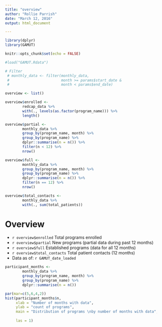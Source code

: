 ```yaml
---
title: "overview"
author: "Rollie Parrish"
date: "March 12, 2016"
output: html_document

---
```


```r
library(dplyr)
library(GAMUT)

knitr::opts_chunk$set(echo = FALSE)
```

```r

#load("GAMUT.Rdata")

# Filter 
 # monthly_data <- filter(monthly_data,
 #                        month >= params$start_date & 
 #                        month < params$end_date)

overview <- list()

overview$enrolled <- 
        redcap_data %>%
        with(., levels(as.factor(program_name))) %>%
        length()

overview$partial <- 
        monthly_data %>%
        group_by(program_name, month) %>%
        group_by(program_name) %>%
        dplyr::summarise(n = n()) %>%
        filter(n < 12) %>%
        nrow()

overview$full <- 
        monthly_data %>%
        group_by(program_name, month) %>%
        group_by(program_name) %>%
        dplyr::summarise(n = n()) %>%
        filter(n == 12) %>%
        nrow()

overview$total_contacts <- 
        monthly_data %>%
        with(., sum(total_patients))


```

# Overview

- `r overview$enrolled` Total programs enrolled
- `r overview$partial` New programs (partial data during past 12 months)
- `r overview$full` Established programs (data for all 12 months)
- `r overview$total_contacts` Total patient contacts (12 months)
- Data as of:  `r GAMUT_date_loaded`


```r

participant_months <- 
        monthly_data %>%
        group_by(program_name, month) %>%
        group_by(program_name) %>%
        dplyr::summarise(n = n()) 

par(mar=c(5,6,4,2))
hist(participant_months$n, 
     xlab = "Number of months with data",
     ylab = "count of programs",
     main = "Distribution of programs \nby number of months with data",
     
     las = 1)

```

